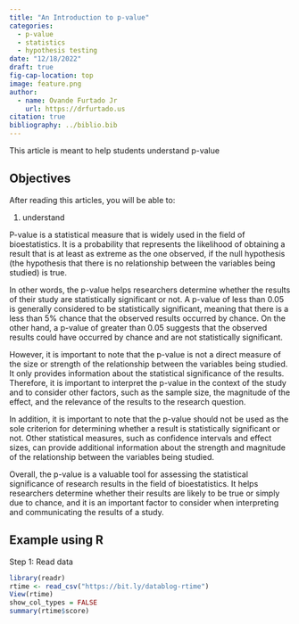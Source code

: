 ```yaml
---
title: "An Introduction to p-value"
categories:
  - p-value
  - statistics
  - hypothesis testing
date: "12/18/2022"
draft: true
fig-cap-location: top
image: feature.png
author:
  - name: Ovande Furtado Jr
    url: https://drfurtado.us
citation: true
bibliography: ../biblio.bib
---
```


This article is meant to help students understand p-value

## Objectives

After reading this articles, you will be able to:

1.  understand

P-value is a statistical measure that is widely used in the field of bioestatistics. It is a probability that represents the likelihood of obtaining a result that is at least as extreme as the one observed, if the null hypothesis (the hypothesis that there is no relationship between the variables being studied) is true.

In other words, the p-value helps researchers determine whether the results of their study are statistically significant or not. A p-value of less than 0.05 is generally considered to be statistically significant, meaning that there is a less than 5% chance that the observed results occurred by chance. On the other hand, a p-value of greater than 0.05 suggests that the observed results could have occurred by chance and are not statistically significant.

However, it is important to note that the p-value is not a direct measure of the size or strength of the relationship between the variables being studied. It only provides information about the statistical significance of the results. Therefore, it is important to interpret the p-value in the context of the study and to consider other factors, such as the sample size, the magnitude of the effect, and the relevance of the results to the research question.

In addition, it is important to note that the p-value should not be used as the sole criterion for determining whether a result is statistically significant or not. Other statistical measures, such as confidence intervals and effect sizes, can provide additional information about the strength and magnitude of the relationship between the variables being studied.

Overall, the p-value is a valuable tool for assessing the statistical significance of research results in the field of bioestatistics. It helps researchers determine whether their results are likely to be true or simply due to chance, and it is an important factor to consider when interpreting and communicating the results of a study.

## Example using R

Step 1: Read data

```r
library(readr)
rtime <- read_csv("https://bit.ly/datablog-rtime")
View(rtime)
show_col_types = FALSE
summary(rtime$score)
```
